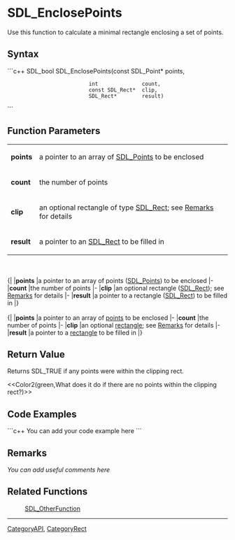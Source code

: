 <!-- pragma section-numbers off -->
<!-- pragma disable-camelcase -->

= SDL_EnclosePoints =
Use this function to calculate a minimal rectangle enclosing a set of points.


== Syntax ==
```c++
SDL_bool SDL_EnclosePoints(const SDL_Point* points,
                           int              count,
                           const SDL_Rect*  clip,
                           SDL_Rect*        result)
```

== Function Parameters ==
{|
|'''points'''
|a pointer to an array of [[SDL_Points]] to be enclosed
|-
|'''count'''
|the number of points
|-
|'''clip'''
|an optional rectangle of type [[SDL_Rect]]; see [[#Remarks|Remarks]] for details
|-
|'''result'''
|a pointer to an [[SDL_Rect]] to be filled in
|}
<br/>
<br/>
{|
|'''points'''
|a pointer to an array of points ([[SDL_Points]]) to be enclosed
|-
|'''count'''
|the number of points
|-
|'''clip'''
|an optional rectangle ([[SDL_Rect]]); see [[#Remarks|Remarks]] for details
|-
|'''result'''
|a pointer to a rectangle ([[SDL_Rect]]) to be filled in
|}
<br/>
<br/>
{|
|'''points'''
|a pointer to an array of [[SDL_Points|points]] to be enclosed
|-
|'''count'''
|the number of points
|-
|'''clip'''
|an optional [[SDL_Rect|rectangle]]; see [[#Remarks|Remarks]] for details
|-
|'''result'''
|a pointer to a [[SDL_Rect|rectangle]] to be filled in
|}


== Return Value ==
Returns SDL_TRUE if any points were within the clipping rect. 

<<Color2(green,What does it do if there are no points within the clipping rect?)>>

== Code Examples ==
```c++
You can add your code example here
```

== Remarks ==
''You can add useful comments here''

== Related Functions ==
:[[SDL_OtherFunction]]

----
[[CategoryAPI]], [[CategoryRect]]
